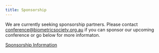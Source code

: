 ```yaml
---
title: Sponsorship
---
```


We are currently seeking sponsorship partners. Please contact <conference@biometricsociety.org.au> if you can sponsor our upcoming conference or go below for more informaton.

<div class="button-wrapper-cta">
  <a class="button-cta cta-button" href="	https://membership.biometricsociety.org.au/event-6161571 ">Sponsorship Information</a>
</div>
